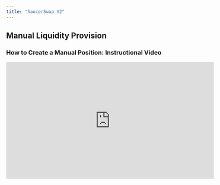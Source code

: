```yaml
---
title: "SaucerSwap V2"
---
```


## Manual Liquidity Provision

### How to Create a Manual Position: Instructional Video

<iframe width="560" height="315" src="https://www.youtube.com/embed/LvvVmcy-aDw" title="YouTube video player" frameBorder="0" allow="accelerometer; autoPlay; clipboard-write; encrypted-media; gyroscope; picture-in-picture" allowFullScreen />

### How to Create a Manual Position: Written Guide

1\. **Prerequisites**

* Launch the web-app and connect your [wallet](/get-started/hedera-guide/create-hedera-wallet).

![](/images/connect-wallet.avif)

<Frame caption="HashPack was used in this example.">
  <img src="/images/approve-connect.png" />
</Frame>

* Ensure you have sufficient [HBAR](/get-started/hedera-guide/get-hbar) for network fees and tokens for liquidity provision.

![](/images/portfolio-view.avif)

2\. **Locate Pool**

* Navigate to the "Liquidity" page.

* Select the "SaucerSwap V2" tab.

* Identify the pool where you want to provide liquidity.

![](/images/liquidity.avif)

3\. **Create Position**

* Click "New Position."

![](/images/get-started/saucerswap-tutorials/liquidity/files%2Fv0%2Fb%2Fgitbook-x-prod.appspot.com%2Fo%2Fspaces%252F5hXF6kx1TaOoCMAhLCv3%252Fuploads%252FE2aShLorCR5T3MSQUwyf%252FScreenshot%25202023-10-29%2520at%25205.25.52%25E2%2580%25AFPM.png)

4\. **Set Price Range**

* Setting the price range is a crucial step in concentrated liquidity provision, as it determines the price points at which your liquidity is utilized for trading. Here are the different methods to set the price range:

**Volatility Strategy:** SaucerSwap offers pre-configured volatility strategies such as "Focused," "Balanced," and "Relaxed." Selecting one of these automatically sets your price range.

![](/images/set-range.png)

**Manual Input:** Use the `+` and `-` buttons to manually adjust the upper and lower price limits for the position. This gives you more control but requires a good understanding of the token pair’s price dynamics.

![](/images/manual-range.png)

**Depth Chart Handles:** The interface offers a graphical depth chart where you can drag handles to set the desired price range. This method provides a visual aid, however it also requires an understanding of the token pair’s price dynamics.

<iframe width="560" height="315" src="https://www.youtube.com/embed/2VsmMuy-7_I" title="YouTube video player" frameBorder="0" allow="accelerometer; autoPlay; clipboard-write; encrypted-media; gyroscope; picture-in-picture" allowFullScreen />

<Info>
  **Limit Order Emulation:** Setting the range entirely to one side (left for lower prices, right for higher prices) effectively acts as a limit order, converting your liquidity from tokenA \<-> tokenB when the price reaches a certain point.
</Info>

5\. **Deposit Tokens**

* Input the amount of TokenA or TokenB to deposit.

![](/images/deposit-token.png)

6\. **Finalize**

* Review all info and ensure your slippage tolerance is set appropriately.

* Click "Approve & Mint Position."

![](/images/mint-position.png)

* Complete the transaction in your wallet.

### How to Manage a Manual Position: Instructional Video

<iframe width="560" height="315" src="https://www.youtube.com/embed/XT5jgYWjGMY" title="YouTube video player" frameBorder="0" allow="accelerometer; autoPlay; clipboard-write; encrypted-media; gyroscope; picture-in-picture" allowFullScreen />

### How to Manage a Manual Position: Written Guide

1\. **Prerequisites**

* Launch the app and connect your [wallet](/get-started/hedera-guide/create-hedera-wallet).

* Ensure you have sufficient [HBAR](/get-started/hedera-guide/get-hbar) for network fees and existing liquidity positions.

2\. **View Positions**

* Accessible via either the "V2 Positions" tab of the "Portfolio" page or directly from the "Liquidity" page.

![](/images/view-position.webp)

![](/images/my-position.png)

![](/images/open.png)

![](/images/portfolio-view.webp)

#### Increase Liquidity

1\. **Navigate Interface**

* Head over to the "Increase Liquidity" tab for the relevant position.

![](/images/increase.png)

2\. **Add Liquidity**

* Enter the amount of TokenA or TokenB.

* Click "Approve & Add Liquidity."

![](/images/approve-and-add.png)

#### Decrease Liquidity

1\. **Navigate Interface**

* Head over to the "Decrease Liquidity" tab for the relevant position.

![](/images/decrease.png)

2\. **Remove Liquidity**

* Use the slider to specify how much you wish to withdraw.

* Confirm by clicking "Remove Liquidity."

![](/images/remove.png)

#### Claim Fees

1\. **Navigate Interface**

* Head over to the "Claim Fees" tab.

![](/images/claim-fees.png)

2\. **Claim LP Earnings**

* View owed amounts of TokenA and TokenB.

* Click "Collect" to initiate the process, then complete the transaction in your wallet.

![](/images/collect.png)

## Auto Pools

### How to Create and Manage an Auto Position: Instructional Video

<iframe width="560" height="315" src="https://www.youtube.com/embed/MdsG6Y5H6xs" title="YouTube video player" frameBorder="0" allow="accelerometer; autoPlay; clipboard-write; encrypted-media; gyroscope; picture-in-picture" allowFullScreen />

### How to Create and Manage an Auto Position: Written Guide

1\. **Prerequisites**

* Launch the web-app and connect your [wallet](/get-started/hedera-guide/create-hedera-wallet).

![](/images/connect-wallet.avif)

<Frame caption="HashPack was used in this example.">
  <img src="/images/approve-connect.png" />
</Frame>

* Ensure you have sufficient [HBAR](/get-started/hedera-guide/get-hbar) for network fees and tokens for liquidity provision.

![](/images/portfolio-view.avif)

2\. **Locate Pool**

* Navigate to the "Liquidity" page.

* Select the "SaucerSwap V2" tab.

* Identify the pool where you want to provide liquidity, ensuring that it contains the 'AUTO' chip.

![](/images/locate-auto.webp)



3\. Deposit Liquidity

* Click "New Position," then click "Auto."

![](/images/auto-new-position.webp)

* Select the Auto Pool vault for your single asset deposit.

![](/images/auto-apr.png)

* Enter the amount of the deposit token you wish to stake in the Auto Pool vault. Then, click "Deposit Tokens" and finalize the transaction in your wallet.

![](/images/deposit-auto.png)



4\. View and Manage Position

* Upon depositing tokens into the Auto Pool vault, you will be automatically taken to the "My Position" page.

  * To access Auto Pool positions from the "Liquidity" page, follow these steps:

![](/images/manage-auto.webp)

![](/images/my-position-auto.png)

* On the "My Position" page, you can view details including your deposited liquidity, as well as the global vault statistics like TVL and Earned Fees.

![](/images/auto-vault.png)

* To add more tokens to the Auto Pool vault, specify an amount in the "Deposits" section under the "Deposit Liquidity" tab, then click "Deposit Tokens" and finalize the transaction through your wallet.

![](/images/deposit-liquidity-auto.png)



5\. Withdraw Liquidity

* For liquidity withdrawal, go to the "Withdraw Liquidity" tab and choose the quantity of tokens to withdraw using the slider or preset buttons. Then, click "Withdraw Tokens" and confirm the transaction in your wallet.

![](/images/withdraw-auto-liquidity.png)